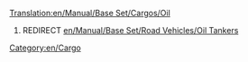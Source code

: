 [[Translation:en/Manual/Base Set/Cargos/Oil]]
#REDIRECT [[en/Manual/Base Set/Road Vehicles/Oil Tankers]]

[[Category:en/Cargo]]